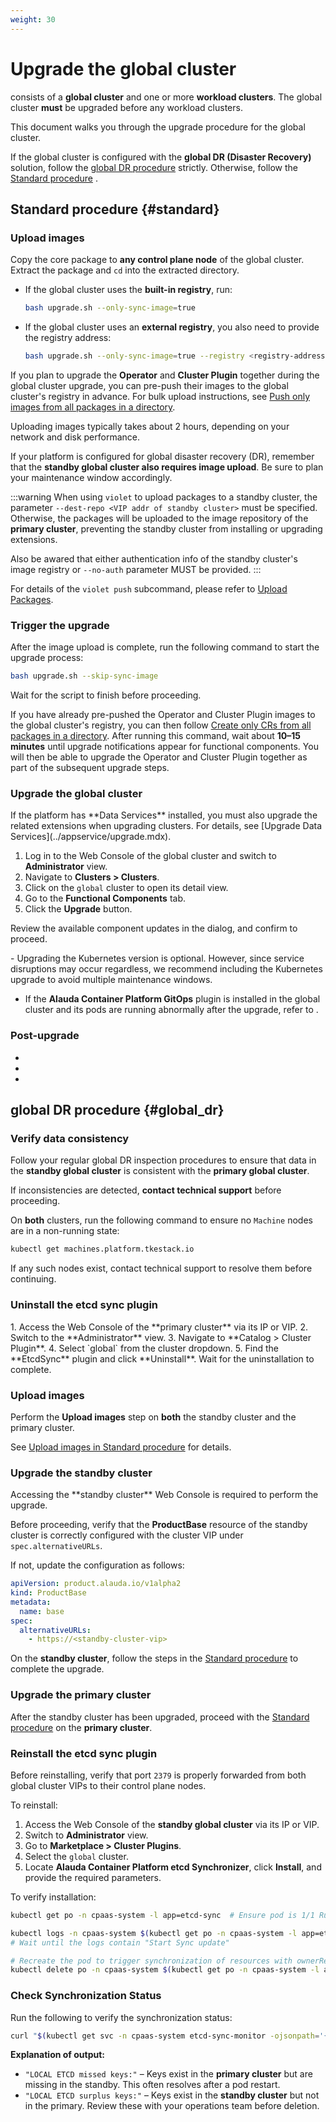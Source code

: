 ```yaml
---
weight: 30
---
```


# Upgrade the global cluster

<Term name="productShort" /> consists of a **global cluster** and one or more **workload clusters**. The global cluster **must** be upgraded before any workload clusters.

This document walks you through the upgrade procedure for the global cluster.

If the global cluster is configured with the **global DR (Disaster Recovery)** solution, follow the [global DR procedure](#global_dr) strictly. Otherwise, follow the [Standard procedure](#standard) .

## Standard procedure \{#standard}

<Steps>

### Upload images

Copy the core package to **any control plane node** of the global cluster. Extract the package and `cd` into the extracted directory.

* If the global cluster uses the **built-in registry**, run:

  ```bash
  bash upgrade.sh --only-sync-image=true
  ```

* If the global cluster uses an **external registry**, you also need to provide the registry address:

  ```bash
  bash upgrade.sh --only-sync-image=true --registry <registry-address> --username <username> --password <password>
  ```

If you plan to upgrade the **Operator** and **Cluster Plugin** together during the global cluster upgrade, you can pre-push their images to the global cluster's registry in advance.
For bulk upload instructions, see [Push only images from all packages in a directory](../extend/upload_package.mdx#only_push_images).

<Directive type="info" title="INFO">
Uploading images typically takes about 2 hours, depending on your network and disk performance.

If your platform is configured for global disaster recovery (DR), remember that the **standby global cluster also requires image upload**. Be sure to plan your maintenance window accordingly. 
</Directive>

:::warning
When using `violet` to upload packages to a standby cluster, the parameter `--dest-repo <VIP addr of standby cluster>` must be specified.  
Otherwise, the packages will be uploaded to the image repository of the **primary cluster**, preventing the standby cluster from installing or upgrading extensions.  

Also be awared that either authentication info of the standby cluster's image registry or `--no-auth` parameter MUST be provided.
:::

For details of the `violet push` subcommand, please refer to [Upload Packages](../extend/upload_package.mdx#violet_push_usage).

### Trigger the upgrade

After the image upload is complete, run the following command to start the upgrade process:

```bash
bash upgrade.sh --skip-sync-image
```

Wait for the script to finish before proceeding.

If you have already pre-pushed the Operator and Cluster Plugin images to the global cluster's registry, you can then follow [Create only CRs from all packages in a directory](../extend/upload_package.mdx#only_create_cr). After running this command, wait about **10–15 minutes** until upgrade notifications appear for functional components. You will then be able to upgrade the Operator and Cluster Plugin together as part of the subsequent upgrade steps.

### Upgrade the global cluster

<Directive type="warning" title="WARNING">
If the platform has **Data Services** installed, you must also upgrade the related extensions when upgrading clusters.  
For details, see [Upgrade Data Services](../appservice/upgrade.mdx).
</Directive>

1. Log in to the Web Console of the global cluster and switch to **Administrator** view.
2. Navigate to **Clusters > Clusters**.
3. Click on the `global` cluster to open its detail view.
4. Go to the **Functional Components** tab.
5. Click the **Upgrade** button.

Review the available component updates in the dialog, and confirm to proceed.

<Directive type="info" title="INFO">
- Upgrading the Kubernetes version is optional. However, since service disruptions may occur regardless, we recommend including the Kubernetes upgrade to avoid multiple maintenance windows.  

* If the **Alauda Container Platform GitOps** plugin is installed in the global cluster and its pods are running abnormally after the upgrade, refer to <ExternalSiteLink name="gitops" href="/upgrade/upgrade_gitops_plugin.html#procedure" children="Upgrading Alauda Container Platform GitOps" />.

</Directive>

</Steps>

### Post-upgrade

- <ExternalSiteLink name="ai" href="/upgrade/upgrade-from-aml-1.2.html" children="Upgrade Alauda AI" />

- <ExternalSiteLink name="devops" href="/upgrade/index.html" children="Upgrade Alauda DevOps" />

- <ExternalSiteLink name="servicemesh" href="/upgrade.html" children="Upgrade Alauda Service Mesh" />

## global DR procedure \{#global_dr}

<Steps>

### Verify data consistency

Follow your regular global DR inspection procedures to ensure that data in the **standby global cluster** is consistent with the **primary global cluster**.

If inconsistencies are detected, **contact technical support** before proceeding.

On **both** clusters, run the following command to ensure no `Machine` nodes are in a non-running state:

```bash
kubectl get machines.platform.tkestack.io
```

If any such nodes exist, contact technical support to resolve them before continuing.

### Uninstall the etcd sync plugin

<Tabs>
  <Tab label="Upgrading from 3.18">
  1. Access the Web Console of the **primary cluster** via its IP or VIP.
  2. Switch to the **Administrator** view.
  3. Navigate to **Catalog > Cluster Plugin**.
  4. Select `global` from the cluster dropdown.
  5. Find the **EtcdSync** plugin and click **Uninstall**. Wait for the uninstallation to complete.
  </Tab>
</Tabs>

### Upload images

Perform the **Upload images** step on **both** the standby cluster and the primary cluster.

See [Upload images in Standard procedure](#standard) for details.

### Upgrade the standby cluster

<Directive type="info" title="INFO">
Accessing the **standby cluster** Web Console is required to perform the upgrade.

Before proceeding, verify that the **ProductBase** resource of the standby cluster is correctly configured with the cluster VIP under `spec.alternativeURLs`.

If not, update the configuration as follows:

```yaml
apiVersion: product.alauda.io/v1alpha2
kind: ProductBase
metadata:
  name: base
spec:
  alternativeURLs:
    - https://<standby-cluster-vip>
```

</Directive>

On the **standby cluster**, follow the steps in the [Standard procedure](#standard) to complete the upgrade.

### Upgrade the primary cluster

After the standby cluster has been upgraded, proceed with the [Standard procedure](#standard) on the **primary cluster**.

### Reinstall the etcd sync plugin

Before reinstalling, verify that port `2379` is properly forwarded from both global cluster VIPs to their control plane nodes.

To reinstall:

1. Access the Web Console of the **standby global cluster** via its IP or VIP.
2. Switch to **Administrator** view.
3. Go to **Marketplace > Cluster Plugins**.
4. Select the `global` cluster.
5. Locate **Alauda Container Platform etcd Synchronizer**, click **Install**, and provide the required parameters.

To verify installation:

```bash
kubectl get po -n cpaas-system -l app=etcd-sync  # Ensure pod is 1/1 Running

kubectl logs -n cpaas-system $(kubectl get po -n cpaas-system -l app=etcd-sync --no-headers | awk '{print $1}' | head -1) | grep -i "Start Sync update"
# Wait until the logs contain "Start Sync update"

# Recreate the pod to trigger synchronization of resources with ownerReferences
kubectl delete po -n cpaas-system $(kubectl get po -n cpaas-system -l app=etcd-sync --no-headers | awk '{print $1}' | head -1)
```

### Check Synchronization Status

Run the following to verify the synchronization status:

```bash
curl "$(kubectl get svc -n cpaas-system etcd-sync-monitor -ojsonpath='{.spec.clusterIP}')/check"
```

**Explanation of output:**

- `"LOCAL ETCD missed keys:"` – Keys exist in the **primary cluster** but are missing in the standby. This often resolves after a pod restart.
- `"LOCAL ETCD surplus keys:"` – Keys exist in the **standby cluster** but not in the primary. Review these with your operations team before deletion.

</Steps>
